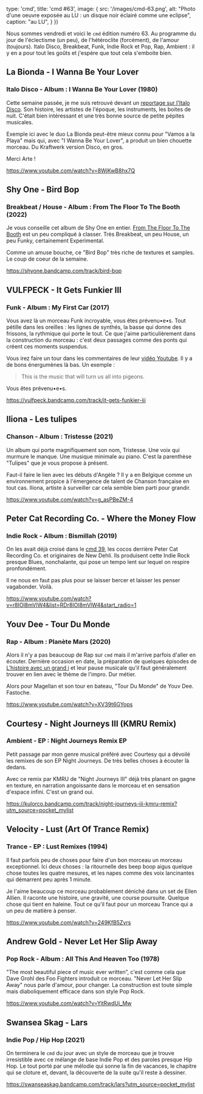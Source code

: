 
  type: 'cmd',
  title: 'cmd #63',
  image: {
    src: '/images/cmd-63.png',
    alt: "Photo d'une oeuvre exposée au LU : un disque noir éclairé comme une eclipse",
    caption: "au LU",
  }
})

Nous sommes vendredi et voici le `cmd` édition numéro 63. Au programme du jour
de l'éclectisme (un peu), de l'hétéroclite (forcément), de l'amour (toujours).
Italo Disco, Breakbeat, Funk, Indie Rock et Pop, Rap, Ambient : il y en a pour
tout les goûts et j'espère que tout cela s'emboite bien.



## La Bionda - I Wanna Be Your Lover

### Italo Disco - Album : I Wanna Be Your Lover (1980)

Cette semaine passée, je me suis retrouvé devant un [reportage sur l'Italo
Disco](https://www.arte.tv/fr/videos/084718-000-A/italo-disco-le-son-scintillant-des-annees-80/).
Son histoire, les artistes de l'époque, les instruments, les boites de nuit.
C'était bien intéressant et une très bonne source de petite pépites musicales.

Exemple ici avec le duo La Bionda peut-être mieux connu pour "Vamos a la Playa"
mais qui, avec "I Wanna Be Your Lover", a produit un bien chouette morceau. Du
Kraftwerk version Disco, en gros.

Merci Arte !

https://www.youtube.com/watch?v=8WjKwB8hx7Q



## Shy One - Bird Bop

### Breakbeat / House - Album : From The Floor To The Booth (2022)

Je vous conseille cet album de Shy One en entier. [From The Floor To The
Booth](https://shyone.bandcamp.com/album/from-the-floor-to-the-booth) est un peu
compliqué à classer. Très Breakbeat, un peu House, un peu Funky, certainement
Experimental.

Comme un amuse bouche, ce "Bird Bop" très riche de textures et samples. Le coup
de coeur de la semaine.

https://shyone.bandcamp.com/track/bird-bop



## VULFPECK - It Gets Funkier III

### Funk - Album : My First Car (2017)

Vous avez là un morceau Funk incroyable, vous êtes prévenu•e•s. Tout pétille
dans les oreilles : les lignes de synthés, la basse qui donne des frissons, la
rythmique qui porte le tout. Ce que j'aime particulièrement dans la construction
du morceau : c'est deux passages comme des ponts qui créent ces moments
suspendus.

Vous irez faire un tour dans les commentaires de leur [vidéo
Youtube](https://www.youtube.com/watch?app=desktop&utm_source=pocket_mylist&v=S3nl7IqZayg).
Il y a de bons énergumènes là bas. Un exemple :

> This is the music that will turn us all into pigeons.

Vous êtes prévenu•e•s.

https://vulfpeck.bandcamp.com/track/it-gets-funkier-iii



## Iliona - Les tulipes

### Chanson - Album : Tristesse (2021)

Un album qui porte magnifiquement son nom, Tristesse. Une voix qui murmure le
manque. Une musique minimale au piano. C'est la parenthèse "Tulipes" que je vous
propose à présent.

Faut-il faire le lien avec les débuts d'Angèle ? Il y a en Belgique comme un
environnement propice à l'émergence de talent de Chanson française en tout cas.
Iliona, artiste à surveiller car cela semble bien parti pour grandir.

https://www.youtube.com/watch?v=g_asPBeZM-4



## Peter Cat Recording Co. - Where the Money Flow

### Indie Rock - Album : Bismillah (2019)

On les avait déjà croisé dans le [cmd
39](https://cmd.wuips.com/post/2022-03-18-cmd-39), les cocos derrière Peter Cat
Recording Co. et originaires de New Dehli. Ils produisent cette Indie Rock
presque Blues, nonchalante, qui pose un tempo lent sur lequel on respire
pronfondément.

Il ne nous en faut pas plus pour se laisser bercer et laisser les penser
vagabonder. Voilà.

https://www.youtube.com/watch?v=r8IOl8mVlW4&list=RDr8IOl8mVlW4&start_radio=1



## Youv Dee - Tour Du Monde

### Rap - Album : Planète Mars (2020)

Alors il n'y a pas beaucoup de Rap sur `cmd` mais il m'arrive parfois d'aller en
écouter. Dernière occasion en date, la préparation de quelques épisodes de
[L'histoire avec un grand
i](https://www.prun.net/emission/1V0a-lhistoire-avec-un-grand-i) et leur pause
musicale qu'il faut généralement trouver en lien avec le thème de l'impro. Dur
métier.

Alors pour Magellan et son tour en bateau, "Tour Du Monde" de Youv Dee.
Fastoche.

https://www.youtube.com/watch?v=XV39t6GYops



## Courtesy - Night Journeys III (KMRU Remix)

### Ambient - EP : Night Journeys Remix EP

Petit passage par mon genre musical préféré avec Courtesy qui a dévoilé les
remixes de son EP Night Journeys. De très belles choses à écouter là dedans.

Avec ce remix par KMRU de "Night Journeys III" déjà très planant on gagne en
texture, en narration angoissante dans le morceau et en sensation d'espace
infini. C'est un grand oui.

https://kulorco.bandcamp.com/track/night-journeys-iii-kmru-remix?utm_source=pocket_mylist



## Velocity - Lust (Art Of Trance Remix)

### Trance - EP : Lust Remixes (1994)

Il faut parfois peu de choses pour faire d'un bon morceau un morceau
exceptionnel. Ici deux choses : la ritournelle des beep boop aigus quelque chose
toutes les quatre mesures, et les napes comme des voix lancinantes qui démarrent
peu après 1 minute.

Je l'aime beaucoup ce morceau probablement déniché dans un set de Ellen Allien.
Il raconte une histoire, une gravité, une course poursuite. Quelque chose qui
tient en haleine. Tout ce qu'il faut pour un morceau Trance qui a un peu de
matière à penser.

https://www.youtube.com/watch?v=249KfB5Zvrs



## Andrew Gold - Never Let Her Slip Away

### Pop Rock - Album : All This And Heaven Too (1978)

"The most beautiful piece of music ever written”, c'est comme cela que Dave
Grohl des Foo Fighters introduit ce morceau. "Never Let Her Slip Away" nous
parle d'amour, pour changer. La construction est toute simple mais
diaboliquement efficace dans son style Pop Rock.

https://www.youtube.com/watch?v=YitRwdUj_Mw



## Swansea Skag - Lars

### Indie Pop / Hip Hop (2021)

On terminera le `cmd` du jour avec un style de morceau que je trouve
irresistible avec ce mélange de base Indie Pop et des paroles presque Hip Hop.
Le tout porté par une mélodie qui sonne la fin de vacances, le chapitre qui se
cloture et, devant, la découverte de la suite qu'il reste à dessiner.

https://swanseaskag.bandcamp.com/track/lars?utm_source=pocket_mylist

